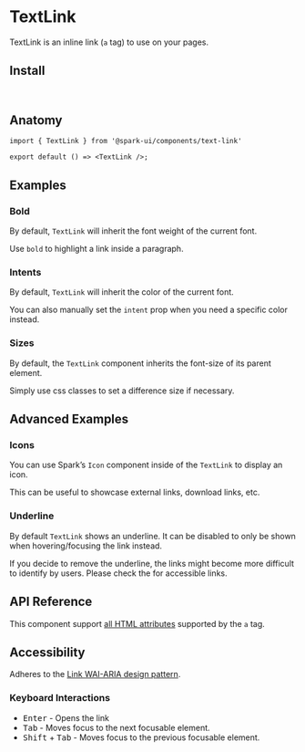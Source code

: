 


<Meta of={stories} />

# TextLink

TextLink is an inline link (`a` tag) to use on your pages.

<Canvas of={stories.Default} />

## Install

```sh
npm install @spark-ui/components
```

## Anatomy

```tsx
import { TextLink } from '@spark-ui/components/text-link'

export default () => <TextLink />;
```

## Examples

### Bold

By default, `TextLink` will inherit the font weight of the current font.

Use `bold` to highlight a link inside a paragraph.

<Canvas of={stories.Bold} />

### Intents

By default, `TextLink` will inherit the color of the current font.

<Canvas of={stories.CurrentIntent} />

You can also manually set the `intent` prop when you need a specific color instead.

<Canvas of={stories.Intents} />

### Sizes

By default, the `TextLink` component inherits the font-size of its parent element.

Simply use css classes to set a difference size if necessary.

<Canvas of={stories.Sizes} />

## Advanced Examples

### Icons

You can use Spark’s `Icon` component inside of the `TextLink` to display an icon.

This can be useful to showcase external links, download links, etc.

<Canvas of={stories.Icons} />

### Underline

By default `TextLink` shows an underline. It can be disabled to only be shown when hovering/focusing the link instead.

<Callout kind="warning">
  <span>
    If you decide to remove the underline, the links might become more difficult to identify by
    users.
  </span>
  <span>
    <span>Please check the </span>
    <TextLink
      href="https://www.w3.org/WAI/WCAG22/Techniques/failures/F73"
      children="official WCAG requirements"
    />
    <span> for accessible links.</span>
  </span>
</Callout>

<Canvas of={stories.Underline} />

## API Reference

This component support [all HTML attributes](https://developer.mozilla.org/en-US/docs/Web/HTML/Element/a#attributes) supported by the `a` tag.

<ArgTypes of={TextLink} />

## Accessibility

<A11yReport of="text-link" />

Adheres to the [Link WAI-ARIA design pattern](https://www.w3.org/WAI/ARIA/apg/patterns/link/).

### Keyboard Interactions

- <Kbd>Enter</Kbd> - Opens the link
- <Kbd>Tab</Kbd> - Moves focus to the next focusable element.
- <Kbd>Shift</Kbd> + <Kbd>Tab</Kbd> - Moves focus to the previous focusable element.
